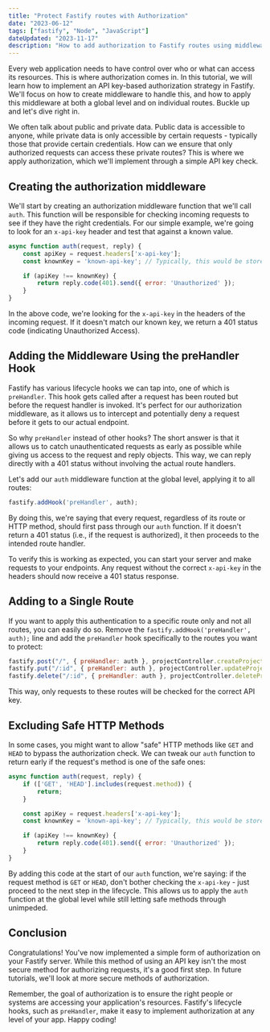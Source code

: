 ```yaml
---
title: "Protect Fastify routes with Authorization"
date: "2023-06-12"
tags: ["fastify", "Node", "JavaScript"]
dateUpdated: "2023-11-17"
description: "How to add authorization to Fastify routes using middleware and lifecycle hooks."
---
```



Every web application needs to have control over who or what can access its resources. This is where authorization comes in. In this tutorial, we will learn how to implement an API key-based authorization strategy in Fastify. We'll focus on how to create middleware to handle this, and how to apply this middleware at both a global level and on individual routes. Buckle up and let's dive right in.

We often talk about public and private data. Public data is accessible to anyone, while private data is only accessible by certain requests - typically those that provide certain credentials. How can we ensure that only authorized requests can access these private routes? This is where we apply authorization, which we'll implement through a simple API key check.


<YouTubeEmbed 
    title="Protecting API Routes"
    videoId="JwCu0oTK-OI"
/>


## Creating the authorization middleware

We'll start by creating an authorization middleware function that we'll call `auth`. This function will be responsible for checking incoming requests to see if they have the right credentials. For our simple example, we're going to look for an `x-api-key` header and test that against a known value.

```javascript
async function auth(request, reply) {
    const apiKey = request.headers['x-api-key'];
    const knownKey = 'known-api-key'; // Typically, this would be stored securely

    if (apiKey !== knownKey) {
        return reply.code(401).send({ error: 'Unauthorized' });
    }
}
```

In the above code, we're looking for the `x-api-key` in the headers of the incoming request. If it doesn't match our known key, we return a 401 status code (indicating Unauthorized Access).

## Adding the Middleware Using the preHandler Hook

Fastify has various lifecycle hooks we can tap into, one of which is `preHandler`. This hook gets called after a request has been routed but before the request handler is invoked. It's perfect for our authorization middleware, as it allows us to intercept and potentially deny a request before it gets to our actual endpoint.

So why `preHandler` instead of other hooks? The short answer is that it allows us to catch unauthenticated requests as early as possible while giving us access to the request and reply objects. This way, we can reply directly with a 401 status without involving the actual route handlers.

Let's add our `auth` middleware function at the global level, applying it to all routes:

```javascript
fastify.addHook('preHandler', auth);
```

By doing this, we're saying that every request, regardless of its route or HTTP method, should first pass through our `auth` function. If it doesn't return a 401 status (i.e., if the request is authorized), it then proceeds to the intended route handler.

To verify this is working as expected, you can start your server and make requests to your endpoints. Any request without the correct `x-api-key` in the headers should now receive a 401 status response.

## Adding to a Single Route

If you want to apply this authentication to a specific route only and not all routes, you can easily do so. Remove the `fastify.addHook('preHandler', auth);` line and add the `preHandler` hook specifically to the routes you want to protect:

```javascript
fastify.post("/", { preHandler: auth }, projectController.createProject);
fastify.put("/:id", { preHandler: auth }, projectController.updateProject);
fastify.delete("/:id", { preHandler: auth }, projectController.deleteProject);
```

This way, only requests to these routes will be checked for the correct API key.

## Excluding Safe HTTP Methods

In some cases, you might want to allow "safe" HTTP methods like `GET` and `HEAD` to bypass the authorization check. We can tweak our `auth` function to return early if the request's method is one of the safe ones:

```javascript
async function auth(request, reply) {
    if (['GET', 'HEAD'].includes(request.method)) {
        return;
    }

    const apiKey = request.headers['x-api-key'];
    const knownKey = 'known-api-key'; // Typically, this would be stored securely

    if (apiKey !== knownKey) {
        return reply.code(401).send({ error: 'Unauthorized' });
    }
}
```

By adding this code at the start of our `auth` function, we're saying: if the request method is `GET` or `HEAD`, don't bother checking the `x-api-key` - just proceed to the next step in the lifecycle. This allows us to apply the `auth` function at the global level while still letting safe methods through unimpeded.

## Conclusion

Congratulations! You've now implemented a simple form of authorization on your Fastify server. While this method of using an API key isn't the most secure method for authorizing requests, it's a good first step. In future tutorials, we'll look at more secure methods of authorization.

Remember, the goal of authorization is to ensure the right people or systems are accessing your application's resources. Fastify's lifecycle hooks, such as `preHandler`, make it easy to implement authorization at any level of your app. Happy coding!


